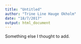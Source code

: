 ```yaml
---
title: "Untitled"
author: "Trine Line Hauge Okholm"
date: "18/7/2017"
output: html_document
---
```


Something else I thought to add.